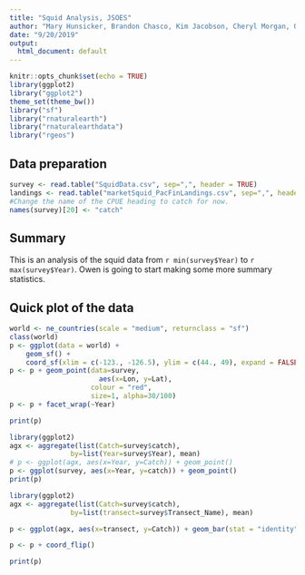 ```yaml
---
title: "Squid Analysis, JSOES"
author: "Mary Hunsicker, Brandon Chasco, Kim Jacobson, Cheryl Morgan, Owen Welch"
date: "9/20/2019"
output:
  html_document: default
---
```



```r
knitr::opts_chunk$set(echo = TRUE)
library(ggplot2)
library("ggplot2")
theme_set(theme_bw())
library("sf")
library("rnaturalearth")
library("rnaturalearthdata")
library("rgeos")
```

## Data preparation 
```r
survey <- read.table("SquidData.csv", sep=",", header = TRUE)
landings <- read.table("marketSquid_PacFinLandings.csv", sep=",", header = TRUE)
#Change the name of the CPUE heading to catch for now.
names(survey)[20] <- "catch"
```

## Summary 
This is an analysis of the squid data from `r min(survey$Year)` to `r max(survey$Year)`. Owen is going to start making some more summary statistics.

## Quick plot of the data

```r
world <- ne_countries(scale = "medium", returnclass = "sf")
class(world)
p <- ggplot(data = world) +
    geom_sf() +
    coord_sf(xlim = c(-123., -126.5), ylim = c(44., 49), expand = FALSE)
p <- p + geom_point(data=survey, 
                      aes(x=Lon, y=Lat),
                    colour = "red",
                    size=1, alpha=30/100)
p <- p + facet_wrap(~Year)

print(p)
```

```r
library(ggplot2)
agx <- aggregate(list(Catch=survey$catch),
               by=list(Year=survey$Year), mean)
# p <- ggplot(agx, aes(x=Year, y=Catch)) + geom_point()
p <- ggplot(survey, aes(x=Year, y=catch)) + geom_point()
print(p)
```

```r
library(ggplot2)
agx <- aggregate(list(Catch=survey$catch),
               by=list(transect=survey$Transect_Name), mean)

p <- ggplot(agx, aes(x=transect, y=Catch)) + geom_bar(stat = "identity")

p <- p + coord_flip()

print(p)
```


